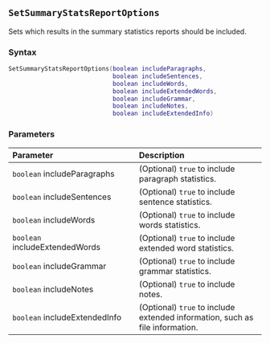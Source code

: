 ::: {.minipage data-latex="{\textwidth}"}
## `SetSummaryStatsReportOptions`

Sets which results in the summary statistics reports should be included.

### Syntax {-}

``` .lua
SetSummaryStatsReportOptions(boolean includeParagraphs,
                             boolean includeSentences,
                             boolean includeWords,
                             boolean includeExtendedWords,
                             boolean includeGrammar,
                             boolean includeNotes,
                             boolean includeExtendedInfo)
```

### Parameters {-}

**Parameter** | **Description**
| :-- | :-- |
| `boolean` includeParagraphs | (Optional) `true` to include paragraph statistics. | 
| `boolean` includeSentences | (Optional) `true` to include sentence statistics. |  
| `boolean` includeWords | (Optional) `true` to include words statistics. | 
| `boolean` includeExtendedWords | (Optional) `true` to include extended word statistics. |  
| `boolean` includeGrammar | (Optional) `true` to include grammar statistics. | 
| `boolean` includeNotes | (Optional) `true` to include notes. |  
| `boolean` includeExtendedInfo | (Optional) `true` to include extended information, such as file information. | 
:::
